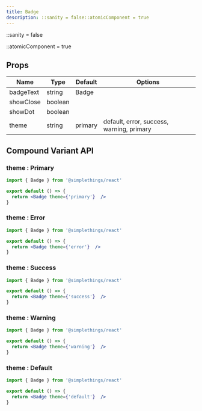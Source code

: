 ```yaml
---
title: Badge
description: ::sanity = false::atomicComponent = true
---
```



::sanity = false

::atomicComponent = true

## Props

| Name | Type | Default | Options |
| ---- | ---- | ------- | ------- |
| badgeText | string | Badge |  |
| showClose | boolean |  |  |
| showDot | boolean |  |  |
| theme | string | primary | default, error, success, warning, primary |

## Compound Variant API

### theme : Primary

```jsx live
import { Badge } from '@simplethings/react'

export default () => {
  return <Badge theme={'primary'}  />
}

```

### theme : Error

```jsx live
import { Badge } from '@simplethings/react'

export default () => {
  return <Badge theme={'error'}  />
}

```

### theme : Success

```jsx live
import { Badge } from '@simplethings/react'

export default () => {
  return <Badge theme={'success'}  />
}

```

### theme : Warning

```jsx live
import { Badge } from '@simplethings/react'

export default () => {
  return <Badge theme={'warning'}  />
}

```

### theme : Default

```jsx live
import { Badge } from '@simplethings/react'

export default () => {
  return <Badge theme={'default'}  />
}

```
